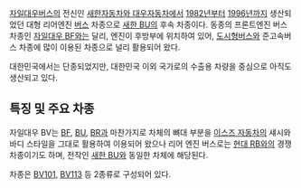 [[자일대우버스]]의 전신인 [[한국GM|새한자동차와 대우자동차]]에서 [[1982년]]부터 [[1996년]]까지 생산되었던 대형 리어엔진 [[버스]] 차종으로 [[새한 BU]]의 후속 차종이다. 동종의 프론트엔진 버스 차종인 [[자일대우 BF]]와는 달리, 엔진이 후방부에 위치하여 있어, [[도시형버스]]와 준고속버스 차종에 많이 이용된 차종으로 널리 활용되어 왔다.

대한민국에서는 단종되었지만, 대한민국 이외 국가로의 수출용 차량을 중심으로 아직도 생산되고 있다.

== 특징 및 주요 차종 ==
자일대우 BV는 [[자일대우버스 BF|BF]], [[자일대우버스 BU|BU]], [[자일대우버스BR|BR]]과 마찬가지로 차체의 뼈대 부분을 [[이스즈 자동차]]의 섀시와 바디 스타일을 그대로 활용하여 이용되어 왔으나 리어 엔진 버스로는 [[현대 RB]]와의 경쟁차종이기도 하며, 전작인 [[새한 BU]]와 동일한 차체에 해당된다.

차종은 [[BV101]], [[BV113]] 등 2종류로 구성되어 있다.
